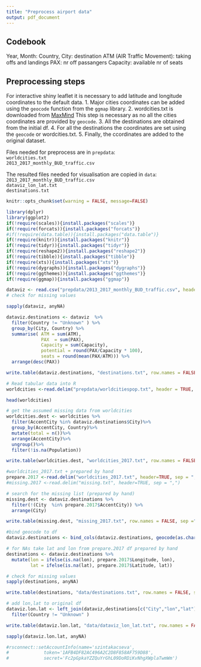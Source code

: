 ---
title: "Preprocess airport data"
output: pdf_document
---

## Codebook
Year, Month: 
Country, City: destination
ATM (AIR Traffic Movement): taking offs and landings
PAX: nr off passangers
Capacity: available nr of seats

## Preprocessing steps
For interactive shiny leaflet it is necessary to add latitude and longitude coordinates to the default data.
1. Major cities coordinates can be added using the `geocode` function from the `ggmap` library.
2. wordcities.txt is downloaded from [MaxMind](https://www.maxmind.com/en/free-world-cities-database)
This step is necessary as no all the cities coordinates are provided by `geocode`.
3. All the destinations are obtained from the initial df.
4. For all the destinations the coordinates are set using the `geocode` or wordcities.txt.
5. Finally, the ccordinates are added to the original dataset.

Files needed for preprocess are in `prepdata`:      
`worldcities.txt`     
`2013_2017_monthly_BUD_traffic.csv` 

The resulted files needed for visualisation are copied in `data`:     
`2013_2017_monthly_BUD_traffic.csv`       
`dataviz_lon_lat.txt`      
`destinations.txt`        



```{r setup, include=FALSE}
knitr::opts_chunk$set(warning = FALSE, message=FALSE)
```

```{r load, message = FALSE, warning=FALSE}
library(dplyr)
library(ggplot2)
if(!require(scales)){install.packages("scales")}
if(!require(forcats)){install.packages("forcats")}
#if(!require(data.table)){install.packages("data.table")}
if(!require(knitr)){install.packages("knitr")}
if(!require(tidyr)){install.packages("tidyr")}
if(!require(reshape2)){install.packages("reshape2")}
if(!require(tibble)){install.packages("tibble")}
if(!require(xts)){install.packages("xts")}
if(!require(dygraphs)){install.packages("dygraphs")}
if(!require(ggthemes)){install.packages("ggthemes")}
if(!require(ggmap)){install.packages("ggmap")}

```


```{r - load data }
dataviz <- read.csv("prepdata/2013_2017_monthly_BUD_traffic.csv", header=TRUE, sep = ";")
# check for missing values

sapply(dataviz, anyNA)

```

```{r destinations}
dataviz.destinations <- dataviz  %>%
  filter(Country != "Unknown" ) %>%
  group_by(City, Country) %>%
  summarise( ATM = sum(ATM),
             PAX  = sum(PAX),
             Capacity = sum(Capacity),
             potential = round(PAX/Capacity * 100),
             seats = round(mean(PAX/ATM))) %>%
  arrange(desc(PAX))

write.table(dataviz.destinations, "destinations.txt", row.names = FALSE, sep =",", col.names = TRUE)

```


```{r - worldcities}
# Read tabular data into R
worldcities <-read.delim("prepdata/worldcitiespop.txt", header = TRUE, sep = ",", dec=".")

head(worldcities)
```


```{r}
# get the assumed missing data from worldcities         
worldcities.dest <- worldcities %>%
  filter(AccentCity %in% dataviz.destinations$City)%>%
  group_by(AccentCity, Country)%>%
  mutate(total = n())%>%
  arrange(AccentCity)%>%
  ungroup()%>%
  filter(!is.na(Population))

write.table(worldcities.dest, "worldcities_2017.txt", row.names = FALSE, sep =",", col.names = TRUE)
```

```{r}
#worldcities_2017.txt + prepared by hand
prepare.2017 <-read.delim("worldcities_2017.txt", header=TRUE, sep = ",")
#missing.2017 <-read.delim("missing.txt", header=TRUE, sep = ",")
```

```{r}
# search for the missing list (prepared by hand)
missing.dest <- dataviz.destinations %>%
  filter(!(City  %in% prepare.2017$AccentCity)) %>%
  arrange(City)

write.table(missing.dest, "missing_2017.txt", row.names = FALSE, sep =",", col.names = TRUE)  

```


```{r}

#bind geocode to df
dataviz.destinations <- bind_cols(dataviz.destinations, geocode(as.character(dataviz.destinations$City),  source = c("dsk")))

# for NAs take lat and lon from prepare.2017 df prepared by hand
destinations <- dataviz.destinations %>%
  mutate(lon = ifelse(is.na(lon), prepare.2017$Longitude, lon),
         lat = ifelse(is.na(lat), prepare.2017$Latitude, lat))

# check for missing values
sapply(destinations, anyNA)

write.table(destinations, "data/destinations.txt", row.names = FALSE, sep =",", col.names = TRUE)

# add lon,lat to original df
dataviz.lon.lat <- left_join(dataviz,destinations[c("City","lon","lat")], by ="City") %>%
  filter(Country != "Unknown" )

write.table(dataviz.lon.lat, "data/dataviz_lon_lat.txt", row.names = FALSE, sep =",", col.names = TRUE)


```


```{r}
sapply(dataviz.lon.lat, anyNA)

```


```{r}
#rsconnect::setAccountInfo(name='szintakacseva',
#			  token='1AFB4DF82AC496A2C2D8F858AF759D88',
#			  secret='Fc2pGpkaYZZQuYrGhL09DoRDiKvNhgXWplaTwmWm')
```

